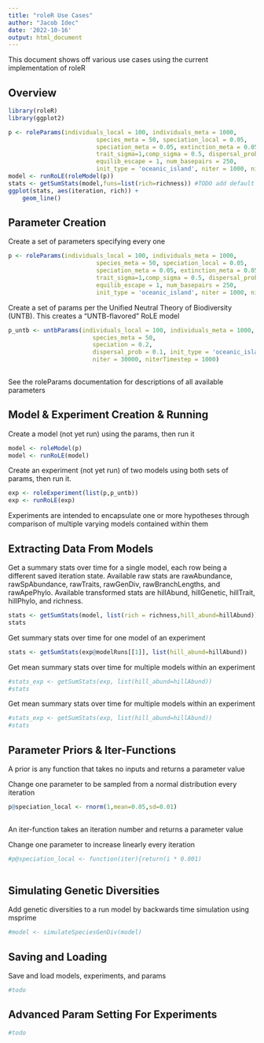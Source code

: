 ```yaml
---
title: "roleR Use Cases"
author: "Jacob Idec"
date: '2022-10-16'
output: html_document
---
```


This document shows off various use cases using the current implementation of roleR

## Overview

```r
library(roleR)
library(ggplot2)
```

```r

p <- roleParams(individuals_local = 100, individuals_meta = 1000,
                         species_meta = 50, speciation_local = 0.05, 
                         speciation_meta = 0.05, extinction_meta = 0.05, env_sigma = 0.5,
                         trait_sigma=1,comp_sigma = 0.5, dispersal_prob = 0.1, mutation_rate = 0.01,
                         equilib_escape = 1, num_basepairs = 250,
                         init_type = 'oceanic_island', niter = 1000, niterTimestep = 100)
model <- runRoLE(roleModel(p))
stats <- getSumStats(model,funs=list(rich=richness)) #TODO add default where all existing sumstats are added
ggplot(stats, aes(iteration, rich)) + 
    geom_line()
```

## Parameter Creation

Create a set of parameters specifying every one

```r

p <- roleParams(individuals_local = 100, individuals_meta = 1000,
                         species_meta = 50, speciation_local = 0.05, 
                         speciation_meta = 0.05, extinction_meta = 0.05, env_sigma = 0.5,
                         trait_sigma=1,comp_sigma = 0.5, dispersal_prob = 0.1, mutation_rate = 0.01,
                         equilib_escape = 1, num_basepairs = 250,
                         init_type = 'oceanic_island', niter = 1000, niterTimestep = 100)
```

Create a set of params per the Unified Neutral Theory of Biodiversity (UNTB).
This creates a "UNTB-flavored" RoLE model 

```r

p_untb <- untbParams(individuals_local = 100, individuals_meta = 1000, 
                        species_meta = 50, 
                        speciation = 0.2, 
                        dispersal_prob = 0.1, init_type = 'oceanic_island',
                        niter = 30000, niterTimestep = 1000)   
    
```

See the roleParams documentation for descriptions of all available parameters 

## Model & Experiment Creation & Running

Create a model (not yet run) using the params, then run it 

```r

model <- roleModel(p)
model <- runRoLE(model)

```

Create an experiment (not yet run) of two models using both sets of params, then run it.

```r

exp <- roleExperiment(list(p,p_untb))
exp <- runRoLE(exp)

```

Experiments are intended to encapsulate one or more hypotheses through comparison of multiple varying models contained within them

## Extracting Data From Models

Get a summary stats over time for a single model, each row being a different saved iteration state.
Available raw stats are rawAbundance, rawSpAbundance, rawTraits, rawGenDiv, rawBranchLengths, and rawApePhylo.
Available transformed stats are hillAbund, hillGenetic, hillTrait, hillPhylo, and richness.

```r

stats <- getSumStats(model, list(rich = richness,hill_abund=hillAbund))
stats

```

Get summary stats over time for one model of an experiment

```r

stats <- getSumStats(exp@modelRuns[[1]], list(hill_abund=hillAbund))
```

Get mean summary stats over time for multiple models within an experiment

```r

#stats_exp <- getSumStats(exp, list(hill_abund=hillAbund))
#stats

```

Get mean summary stats over time for multiple models within an experiment

```r

#stats_exp <- getSumStats(exp, list(hill_abund=hillAbund))
#stats

```

## Parameter Priors & Iter-Functions

A prior is any function that takes no inputs and returns a parameter value

Change one parameter to be sampled from a normal distribution every iteration

```r

p@speciation_local <- rnorm(1,mean=0.05,sd=0.01)
    
```

An iter-function takes an iteration number and returns a parameter value

Change one parameter to increase linearly every iteration

```r

#p@speciation_local <- function(iter){return(i * 0.001)
    
```

## Simulating Genetic Diversities

Add genetic diversities to a run model by backwards time simulation using msprime

```r

#model <- simulateSpeciesGenDiv(model)

```

## Saving and Loading

Save and load models, experiments, and params

```r

#todo

```

## Advanced Param Setting For Experiments


```r

#todo

```
